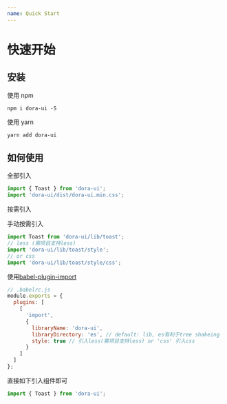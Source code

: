 ```yaml
---
name: Quick Start
---
```


# 快速开始

## 安装

使用 npm

```
npm i dora-ui -S
```

使用 yarn

```
yarn add dora-ui
```

## 如何使用

全部引入

```jsx
import { Toast } from 'dora-ui';
import 'dora-ui/dist/dora-ui.min.css';
```

按需引入

手动按需引入

```jsx
import Toast from 'dora-ui/lib/toast';
// less (需项目支持less)
import 'dora-ui/lib/toast/style';
// or css
import 'dora-ui/lib/toast/style/css';
```

使用[babel-plugin-import](https://www.npmjs.com/package/babel-plugin-import)

```js
// .babelrc.js
module.exports = {
  plugins: [
    [
      'import',
      {
        libraryName: 'dora-ui',
        libraryDirectory: 'es', // default: lib, es有利于tree shakeing
        style: true // 引入less(需项目支持less) or 'css' 引入css
      }
    ]
  ]
};
```

直接如下引入组件即可

```jsx
import { Toast } from 'dora-ui';
```
